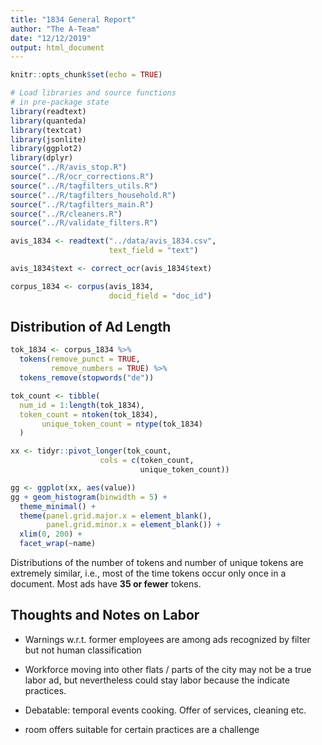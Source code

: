 ```yaml
---
title: "1834 General Report"
author: "The A-Team"
date: "12/12/2019"
output: html_document
---
```


```r
knitr::opts_chunk$set(echo = TRUE)
```

```r
# Load libraries and source functions
# in pre-package state
library(readtext)
library(quanteda)
library(textcat)
library(jsonlite)
library(ggplot2)
library(dplyr)
source("../R/avis_stop.R")
source("../R/ocr_corrections.R")
source("../R/tagfilters_utils.R")
source("../R/tagfilters_household.R")
source("../R/tagfilters_main.R")
source("../R/cleaners.R")
source("../R/validate_filters.R")

avis_1834 <- readtext("../data/avis_1834.csv",
                      text_field = "text")

avis_1834$text <- correct_ocr(avis_1834$text)

corpus_1834 <- corpus(avis_1834,
                      docid_field = "doc_id")


```

## Distribution of Ad Length


```r
tok_1834 <- corpus_1834 %>% 
  tokens(remove_punct = TRUE,
         remove_numbers = TRUE) %>%
  tokens_remove(stopwords("de"))

tok_count <- tibble(
  num_id = 1:length(tok_1834),
  token_count = ntoken(tok_1834),
       unique_token_count = ntype(tok_1834)
  )

xx <- tidyr::pivot_longer(tok_count,
                    cols = c(token_count,
                             unique_token_count))

gg <- ggplot(xx, aes(value))
gg + geom_histogram(binwidth = 5) + 
  theme_minimal() +
  theme(panel.grid.major.x = element_blank(),
        panel.grid.minor.x = element_blank()) +
  xlim(0, 200) +
  facet_wrap(~name)

```

Distributions of the number of tokens and number of unique tokens are extremely similar, i.e., most of the time tokens occur only once in a document. Most ads have **35 or fewer** tokens.

## Thoughts and Notes on Labor

- Warnings w.r.t. former employees are among ads recognized by filter but not human classification

- Workforce moving into other flats / parts of the city may not be a true labor ad, but nevertheless could stay labor because the indicate practices. 

- Debatable: temporal events cooking. Offer of services, cleaning etc.  

- room offers suitable for certain practices are a challenge





